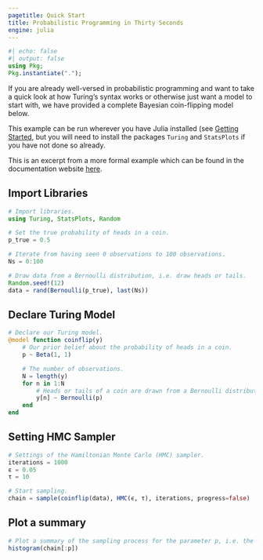 ---
pagetitle: Quick Start
title: Probabilistic Programming in Thirty Seconds
engine: julia
---

```{julia}
#| echo: false
#| output: false
using Pkg;
Pkg.instantiate(".");
```

If you are already well-versed in probabilistic programming and want to take a quick look at how Turing's syntax works or otherwise just want a model to start with, we have provided a complete Bayesian coin-flipping model below.

This example can be run wherever you have Julia installed (see [Getting Started]({{< meta site-url >}}/dev/docs/using-turing/getting-started/), but you will need to install the packages `Turing` and `StatsPlots` if you have not done so already.

This is an excerpt from a more formal example which can be found in the documentation website [here]({{< meta site-url >}}/dev/docs/tutorials/introduction/).

## Import Libraries
```{julia}
# Import libraries.
using Turing, StatsPlots, Random
```

```{julia}
# Set the true probability of heads in a coin.
p_true = 0.5

# Iterate from having seen 0 observations to 100 observations.
Ns = 0:100
```

```{julia}
# Draw data from a Bernoulli distribution, i.e. draw heads or tails.
Random.seed!(12)
data = rand(Bernoulli(p_true), last(Ns))
```


## Declare Turing Model
```{julia}
# Declare our Turing model.
@model function coinflip(y)
    # Our prior belief about the probability of heads in a coin.
    p ~ Beta(1, 1)

    # The number of observations.
    N = length(y)
    for n in 1:N
        # Heads or tails of a coin are drawn from a Bernoulli distribution.
        y[n] ~ Bernoulli(p)
    end
end
```


## Setting HMC Sampler
```{julia}
# Settings of the Hamiltonian Monte Carlo (HMC) sampler.
iterations = 1000
ϵ = 0.05
τ = 10

# Start sampling.
chain = sample(coinflip(data), HMC(ϵ, τ), iterations, progress=false)
```


## Plot a summary
```{julia}
# Plot a summary of the sampling process for the parameter p, i.e. the probability of heads in a coin.
histogram(chain[:p])
```